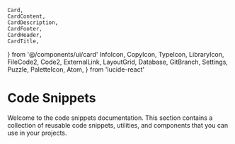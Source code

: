 	Card,
	CardContent,
	CardDescription,
	CardFooter,
	CardHeader,
	CardTitle,
} from '@/components/ui/card'
	InfoIcon,
	CopyIcon,
	TypeIcon,
	LibraryIcon,
	FileCode2,
	Code2,
	ExternalLink,
	LayoutGrid,
	Database,
	GitBranch,
	Settings,
	Puzzle,
	PaletteIcon,
	Atom,
} from 'lucide-react'

# Code Snippets

Welcome to the code snippets documentation. This section contains a collection of reusable code snippets, utilities, and components that you can use in your projects.
